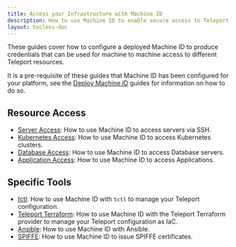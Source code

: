 ```yaml
---
title: Access your Infrastructure with Machine ID
description: How to use Machine ID to enable secure access to Teleport resources.
layout: tocless-doc
---
```


These guides cover how to configure a deployed Machine ID to produce credentials
that can be used for machine to machine access to different Teleport resources.

It is a pre-requisite of these guides that Machine ID has been configured for
your platform, see the [Deploy Machine ID](../../../index.mdx) guides for information
on how to do so.

## Resource Access

- [Server Access](ssh.mdx): How to use Machine ID to access servers via SSH.
- [Kubernetes Access](kubernetes.mdx): How to use Machine ID to access Kubernetes clusters.
- [Database Access](databases.mdx): How to use Machine ID to access Database servers.
- [Application Access](applications.mdx): How to use Machine ID to access Applications.

## Specific Tools

- [tctl](tctl.mdx): How to use Machine ID with `tctl` to manage your Teleport configuration.
- [Teleport Terraform](terraform.mdx): How to use Machine ID with the Teleport Terraform provider to manage your Teleport configuration as IaC.
- [Ansible](ansible.mdx): How to use Machine ID with Ansible.
- [SPIFFE](../../workload-identity/getting-started.mdx): How to use Machine ID to issue SPIFFE certificates.

